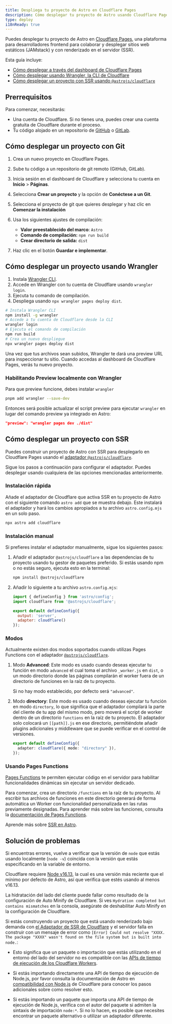 ```yaml
---
title: Despliega tu proyecto de Astro en Cloudflare Pages
description: Cómo desplegar tu proyecto de Astro usando Cloudflare Pages.
type: deploy
i18nReady: true
---
```


Puedes desplegar tu proyecto de Astro en [Cloudflare Pages](https://pages.cloudflare.com/), una plataforma para desarrolladores frontend para colaborar y desplegar sitios web estáticos (JAMstack) y con renderizado en el servidor (SSR).

Esta guía incluye:

- [Cómo desplegar a través del dashboard de Cloudflare Pages](#cómo-desplegar-un-proyecto-con-git)
- [Cómo desplegar usando Wrangler, la CLI de Cloudflare](#cómo-desplegar-un-proyecto-usando-wrangler)
- [Cómo desplegar un proyecto con SSR usando `@astrojs/cloudflare`](#cómo-desplegar-un-proyecto-con-ssr)

## Prerrequisitos

Para comenzar, necesitarás:

- Una cuenta de Cloudflare. Si no tienes una, puedes crear una cuenta gratuita de Cloudflare durante el proceso.
- Tu código alojado en un repositorio de [GitHub](https://github.com/) o [GitLab](https://about.gitlab.com/).

## Cómo desplegar un proyecto con Git

1. Crea un nuevo proyecto en Cloudflare Pages.
2. Sube tu código a un repositorio de git remoto (GitHub, GitLab).
3. Inicia sesión en el dashboard de Cloudflare y selecciona tu cuenta en **Inicio** > **Páginas**.
4. Selecciona **Crear un proyecto** y la opción de **Conéctese a un Git**.
5. Selecciona el proyecto de git que quieres desplegar y haz clic en **Comenzar la instalación**
6. Usa los siguientes ajustes de compilación:

    - **Valor preestablecido del marco**: `Astro`
    - **Comando de compilación:** `npm run build`
    - **Crear directorio de salida:** `dist`

7. Haz clic en el botón **Guardar e implementar**.

## Cómo desplegar un proyecto usando Wrangler

1. Instala [Wrangler CLI](https://developers.cloudflare.com/workers/wrangler/get-started/).
2. Accede en Wrangler con tu cuenta de Cloudflare usando `wrangler login`.
3. Ejecuta tu comando de compilación.
4. Despliega usando `npx wrangler pages deploy dist`.

```bash
# Instala Wrangler CLI
npm install -g wrangler
# Accede a tu cuenta de Cloudflare desde la CLI
wrangler login
# Ejecuta el comando de compilación
npm run build
# Crea un nuevo despliegue
npx wrangler pages deploy dist
```

Una vez que tus archivos sean subidos, Wrangler te dará una preview URL para inspeccionar tu sitio. Cuando accedas al dashboard de Cloudflare Pages, verás tu nuevo proyecto.

### Habilitando Preview localmente con Wrangler

Para que preview funcione, debes instalar `wrangler`

```bash
pnpm add wrangler --save-dev
```

Entonces será posible actualizar el script preview para ejecutar `wrangler` en lugar del comando preview ya integrado en Astro:

```json title="package.json"
"preview": "wrangler pages dev ./dist"
```

## Cómo desplegar un proyecto con SSR

Puedes construir un proyecto de Astro con SSR para desplegarlo en Cloudflare Pages usando el [adaptador `@astrojs/cloudflare`](/es/guides/integrations-guide/cloudflare/).

Sigue los pasos a continuación para configurar el adaptador. Puedes desplegar usando cualquiera de las opciones mencionadas anteriormente.

### Instalación rápida

Añade el adaptador de Cloudflare que activa SSR en tu proyecto de Astro con el siguiente comando `astro add` que se muestra debajo. Este instalará el adaptador y hará los cambios apropiados a tu archivo `astro.config.mjs` en un solo paso.

```bash
npx astro add cloudflare
```
### Instalación manual

Si prefieres instalar el adaptador manualmente, sigue los siguientes pasos:


1. Añadir el adaptador `@astrojs/cloudflare` a las dependencias de tu proyecto usando tu gestor de paquetes preferido. Si estás usando npm o no estás seguro, ejecuta esto en la terminal:


    ```bash
    npm install @astrojs/cloudflare
    ```

2. Añadir lo siguiente a tu archivo `astro.config.mjs`:

    ```js title="astro.config.mjs" ins={2, 5-6}
    import { defineConfig } from 'astro/config';
    import cloudflare from '@astrojs/cloudflare';

    export default defineConfig({
      output: 'server',
      adapter: cloudflare()
    });
    ```

### Modos

Actualmente existen dos modos soportados cuando utilizas Pages Functions con el adaptador [`@astrojs/cloudflare`](https://github.com/withastro/astro/tree/main/packages/integrations/cloudflare#readme).

1. Modo **Advanced**: Este modo es usado cuando deseas ejecutar tu función en modo `advanced` el cual toma el archivo `_worker.js` en `dist`, o un modo directorio donde las páginas compilarán el worker fuera de un directorio de funciones en la raíz de tu proyecto.

    Si no hay modo establecido, por defecto será `"advanced"`.

2. Modo **directory**: Este modo es usado cuando deseas ejecutar tu función en modo `directory`, lo que significa que el adaptador compilará la parte del cliente de tu app del mismo modo, pero moverá el script de worker dentro de un directorio `functions` en la raíz de tu proyecto. El adaptador solo colocará un `[[path]].js` en ese directorio, permitiéndote añadir plugins adicionales y middleware que se puede verificar en el control de versiones.

    ```ts title="astro.config.mjs" "directory"
    export default defineConfig({
      adapter: cloudflare({ mode: "directory" }),
    });
    ```
### Usando Pages Functions

[Pages Functions](https://developers.cloudflare.com/pages/platform/functions/) te permiten ejecutar código en el servidor para habilitar funcionalidades dinámicas sin ejecutar un servidor dedicado.

Para comenzar, crea un directorio `/functions` en la raíz de tu proyecto. Al escribir tus archivos de funciones en este directorio generará de forma automática un Worker con funcionalidad personalizada en las rutas previamente designadas. Para aprender más sobre las funciones, consulta la [documentación de Pages Functions](https://developers.cloudflare.com/pages/platform/functions/).

<ReadMore>Aprende más sobre [SSR en Astro](/es/guides/server-side-rendering/).</ReadMore>

## Solución de problemas

Si encuentras errores, vuelve a verificar que la versión de `node` que estás usando localmente (`node -v`) coincida con la versión que estás especificando en la variable de entorno.

Cloudflare requiere [Node v16.13](https://miniflare.dev/get-started/cli#installation), la cual es una versión más reciente que el mínimo por defecto de Astro, así que verifica que estés usando al menos v16.13.

La hidratación del lado del cliente puede fallar como resultado de la configuración de Auto Minify de Cloudflare. Si ves `Hydration completed but contains mismatches` en la consola, asegúrate de deshabilitar Auto Minify en la configuración de Cloudflare.

Si estás construyendo un proyecto que está usando renderizado bajo demanda con [el Adaptador de SSR de Cloudflare](/es/guides/integrations-guide/cloudflare/) y el servidor falla en construir con un mensaje de error como `[Error] Could not resolve "XXXX. The package "XXXX" wasn't found on the file system but is built into node.`:

- Esto significa que un paquete o importación que estás utilizando en el entorno del lado del servidor no es compatible con las [APIs de tiempo de ejecución de los Cloudflare Workers](https://developers.cloudflare.com/workers/runtime-apis/nodejs/).

- Si estás importando directamente una API de tiempo de ejecución de Node.js, por favor consulta la documentación de Astro en [compatibilidad con Node.js](/es/guides/integrations-guide/cloudflare/#compatibilidad-con-nodejs) de Cloudflare para conocer los pasos adicionales sobre como resolver esto.

- Si estás importando un paquete que importa una API de tiempo de ejecución de Node.js, verifica con el autor del paquete si admiten la sintaxis de importación `node:*`. Si no lo hacen, es posible que necesites encontrar un paquete alternativo o utilizar un adaptador diferente.